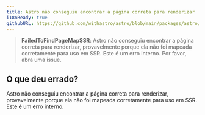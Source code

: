 ```yaml
---
title: Astro não conseguiu encontrar a página correta para renderizar
i18nReady: true
githubURL: https://github.com/withastro/astro/blob/main/packages/astro/src/core/errors/errors-data.ts
---
```


> **FailedToFindPageMapSSR**: Astro não conseguiu encontrar a página correta para renderizar, provavelmente porque ela não foi mapeada corretamente para uso em SSR. Este é um erro interno. Por favor, abra uma issue.
## O que deu errado?
Astro não conseguiu encontrar a página correta para renderizar, provavelmente porque ela não foi mapeada corretamente para uso em SSR. Este é um erro interno.
